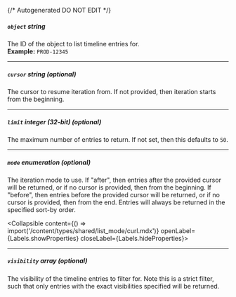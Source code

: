 {/* Autogenerated DO NOT EDIT  */}

##### `object` _string_
The ID of the object to list timeline entries for.
<br/>
**Example:** `PROD-12345`

---
##### `cursor` _string (optional)_
The cursor to resume iteration from. If not provided, then
iteration starts from the beginning.


---
##### `limit` _integer (32-bit) (optional)_
The maximum number of entries to return. If not set, then this
defaults to `50`.


---
##### `mode` _enumeration (optional)_
The iteration mode to use. If "after", then entries after the provided
cursor will be returned, or if no cursor is provided, then from the
beginning. If "before", then entries before the provided cursor will be
returned, or if no cursor is provided, then from the end. Entries will
always be returned in the specified sort\-by order.

<Collapsible content={() => import('/content/types/shared/list_mode/curl.mdx')} openLabel={Labels.showProperties} closeLabel={Labels.hideProperties}>
</Collapsible>

---
##### `visibility` _array (optional)_
The visibility of the timeline entries to filter for. Note this is
a strict filter, such that only entries with the exact visibilities
specified will be returned.



